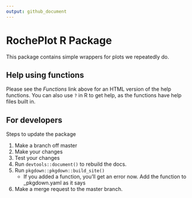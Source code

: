 ```yaml
---
output: github_document
---
```


# RochePlot R Package

This package contains simple wrappers for plots we repeatedly do.

## Help using functions

Please see the *Functions* link above for an HTML version of the help functions. You can also use `?` in R to get help, as the functions have help files built in.

## For developers

Steps to update the package

1. Make a branch off master
1. Make your changes
1. Test your changes
1. Run `devtools::document()` to rebuild the docs.
1. Run `pkgdown::pkgdown::build_site()`
    * If you added a function, you'll get an error now. Add the function to _pkgdown.yaml as it says
1. Make a merge request to the master branch.
